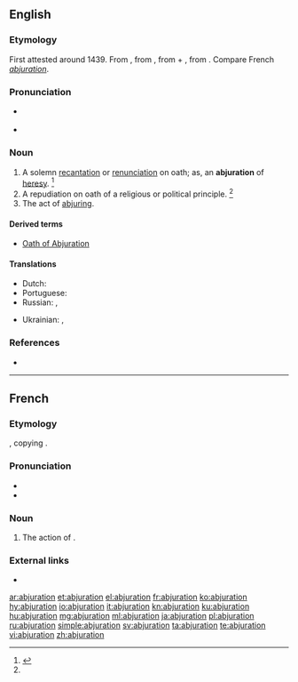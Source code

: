 ==English==

===Etymology===
First attested around 1439. From {{etyl|enm|en}} {{term|abjuracioun|lang=enm}}, from {{etyl|la|en}} {{m|la|abiūrātiō||forswearing, abjuration}}, from {{term|ab||from, away from|lang=la}} + {{m|la|iūrō||swear or take an oath}}, from {{m|la|iūs||law, right, duty}}. Compare French ''[[abjuration#French|abjuration]]''.

===Pronunciation===
* {{a|US}} {{IPA|/ˌæb.d͡ʒʊˈreɪ.ʃn̩/|/ˌæb.d͡ʒəˈreɪ.ʃn̩/|/ˌæb.d͡ʒʊɹˈɹeɪ.ʃn̩/|lang=en}}
* {{rhymes|eɪʃən|lang=en}}

===Noun===
{{en-noun}}

# A solemn [[recantation]] or [[renunciation]] on oath; as, an '''abjuration''' of [[heresy]]. {{defdate|First attested around 1350 to 1470.}}<ref name=SOED>{{R:SOED5|page=5}}</ref>
# A repudiation on oath of a religious or political principle. {{defdate|Mid 17<sup>th</sup> century.}}<ref name=SOED/>
# The act of [[abjure|abjuring]].

====Derived terms====
* [[Oath of Abjuration]]

====Translations====
{{trans-top|a solemn recantation or renunciation on oath}}
* Dutch: {{t|nl|afzwering}}
* Portuguese: {{t|pt|abjuração|f}}
* Russian: {{t+|ru|отрече́ние|n|sc=Cyrl}}, {{t|ru|абьюра́ция|f|sc=Cyrl}}
{{trans-mid}}
* Ukrainian: {{t|uk|зре́чення|n|sc=Cyrl}}, {{t|uk|аб'юра́ція|f|sc=Cyrl}}
{{trans-bottom}}

===References===
<references/>
* {{R:Webster 1913}}

----

==French==

===Etymology===
{{suffix|abjurer|ation|lang=fr}}, copying {{etyl|la|fr}} {{m|la|abiūrātiō||forswearing, abjuration}}.

===Pronunciation===
* {{audio|Fr-abjuration.ogg|Audio|lang=fr}}
* {{rhymes|jɔ̃|lang=fr}}

===Noun===
{{fr-noun|f}}

# {{context|formal|lang=fr}} The action of {{term|abjurer|lang=fr}}.

===External links===
* {{R:TLFi}}

[[ar:abjuration]]
[[et:abjuration]]
[[el:abjuration]]
[[fr:abjuration]]
[[ko:abjuration]]
[[hy:abjuration]]
[[io:abjuration]]
[[it:abjuration]]
[[kn:abjuration]]
[[ku:abjuration]]
[[hu:abjuration]]
[[mg:abjuration]]
[[ml:abjuration]]
[[ja:abjuration]]
[[pl:abjuration]]
[[ru:abjuration]]
[[simple:abjuration]]
[[sv:abjuration]]
[[ta:abjuration]]
[[te:abjuration]]
[[vi:abjuration]]
[[zh:abjuration]]